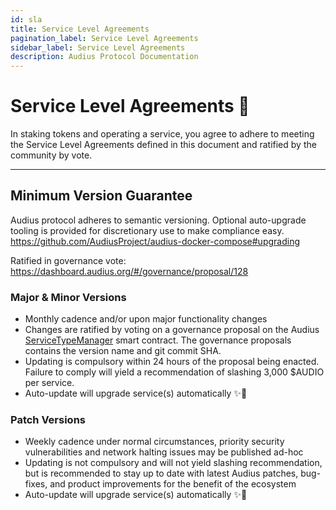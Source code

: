 ```yaml
---
id: sla
title: Service Level Agreements
pagination_label: Service Level Agreements
sidebar_label: Service Level Agreements
description: Audius Protocol Documentation
---
```


# Service Level Agreements 🤝

In staking tokens and operating a service, you agree to adhere to meeting the Service Level
Agreements defined in this document and ratified by the community by vote.

---

## Minimum Version Guarantee

Audius protocol adheres to semantic versioning. Optional auto-upgrade tooling is provided for
discretionary use to make compliance easy.
https://github.com/AudiusProject/audius-docker-compose#upgrading

Ratified in governance vote: https://dashboard.audius.org/#/governance/proposal/128

### Major & Minor Versions

- Monthly cadence and/or upon major functionality changes
- Changes are ratified by voting on a governance proposal on the Audius
  [ServiceTypeManager](https://etherscan.io/address/0x9EfB0f4F38aFbb4b0984D00C126E97E21b8417C5#readProxyContract)
  smart contract. The governance proposals contains the version name and git commit SHA.
- Updating is compulsory within 24 hours of the proposal being enacted. Failure to comply will yield
  a recommendation of slashing 3,000 $AUDIO per service.
- Auto-update will upgrade service(s) automatically ✨🌈

### Patch Versions

- Weekly cadence under normal circumstances, priority security vulnerabilities and network halting
  issues may be published ad-hoc
- Updating is not compulsory and will not yield slashing recommendation, but is recommended to stay
  up to date with latest Audius patches, bug-fixes, and product improvements for the benefit of the
  ecosystem
- Auto-update will upgrade service(s) automatically ✨🌈
